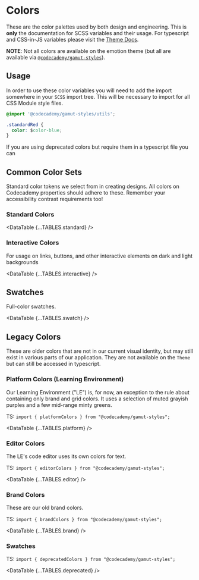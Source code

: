 

<Meta title="Foundations/Legacy/Colors" component="Colors" />

# Colors

<StoryStatus status="stable" />

These are the color palettes used by both design and engineering. This is **only** the documentation for SCSS variables and their usage. For typescript and CSS-in-JS variables please visit the [Theme Docs](?path=/docs/foundations-theme--page#standard-colors).

**NOTE**: Not all colors are available on the emotion theme (but all are available via [`@codecademy/gamut-styles`](https://npmjs.com/@codecademy/gamut-styles)).

## Usage

In order to use these color variables you will need to add the import somewhere in your `SCSS` import tree. This will be necessary to import for all CSS Module style files.

```css
@import '@codecademy/gamut-styles/utils';

.standardRed {
  color: $color-blue;
}
```

If you are using deprecated colors but require them in a typescript file you can

## Common Color Sets

Standard color tokens we select from in creating designs. All colors on
Codecademy properties should adhere to these. Remember your accessibility
contrast requirements too!

### Standard Colors

<DataTable {...TABLES.standard} />

### Interactive Colors

For usage on links, buttons, and other interactive elements on dark and light backgrounds

<DataTable {...TABLES.interactive} />

## Swatches

Full-color swatches.

<DataTable {...TABLES.swatch} />

## Legacy Colors

These are older colors that are not in our current visual identity, but may still exist in various parts of our application. They are not available on the `Theme` but can still be accessed in typescript.

### Platform Colors (Learning Environment)

Our Learning Environment ("LE") is, for now, an exception to the rule
about containing only brand and grid colors. It uses a selection of muted
grayish purples and a few mid-range minty greens.

TS: `import { platformColors } from "@codecademy/gamut-styles";`

<DataTable {...TABLES.platform} />

### Editor Colors

The LE's code editor uses its own colors for text.

TS: `import { editorColors } from "@codecademy/gamut-styles";`

<DataTable {...TABLES.editor} />

### Brand Colors

These are our old brand colors.

TS: `import { brandColors } from "@codecademy/gamut-styles";`

<DataTable {...TABLES.brand} />

### Swatches

TS: `import { deprecatedColors } from "@codecademy/gamut-styles";`

<DataTable {...TABLES.deprecated} />
